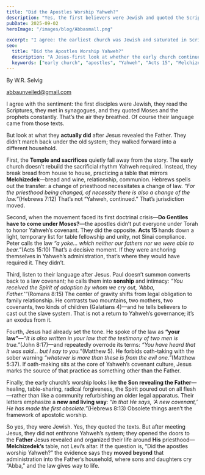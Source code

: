 ```yaml
---
title: "Did the Apostles Worship Yahweh?"
description: "Yes, the first believers were Jewish and quoted the Scriptures. But watch what they actually did with temple, law, and priesthood once Jesus revealed the Father."
pubDate: 2025-09-02
heroImage: "/images/blog/Abbasmall.png"

excerpt: "I agree: the earliest church was Jewish and saturated in Scripture. But after Jesus, they did not return to Yahweh’s legal system—they moved into the Father’s house under a different priesthood."
seo:
  title: "Did the Apostles Worship Yahweh?"
  description: "A Jesus-first look at whether the early church continued Yahweh’s system or followed the Father Jesus revealed—through Acts, the councils, and the Melchizedek shift."
  keywords: ["early church", "apostles", "Yahweh", "Acts 15", "Melchizedek priesthood", "new covenant", "law vs grace"]
---
```


By W.R. Selvig

abbaunveiled@gmail.com

I agree with the sentiment: the first disciples were Jewish, they read the Scriptures, they met in synagogues, and they quoted Moses and the prophets constantly. That’s the air they breathed. Of course their language came from those texts.

But look at what they **actually did** after Jesus revealed the Father. They didn’t march back under the old system; they walked forward into a different household.

First, the **Temple and sacrifices** quietly fall away from the story. The early church doesn’t rebuild the sacrificial rhythm Yahweh required. Instead, they break bread from house to house, practicing a table that mirrors **Melchizedek**—bread and wine, relationship, communion. Hebrews spells out the transfer: a change of priesthood necessitates a change of law. *“For the priesthood being changed, of necessity there is also a change of the law.”*(Hebrews 7:12) That’s not “Yahweh, continued.” That’s jurisdiction moved.

Second, when the movement faced its first doctrinal crisis—**Do Gentiles have to come under Moses?**—the apostles didn’t put everyone under Torah to honor Yahweh’s covenant. They did the opposite. **Acts 15** hands down a light, temporary list for table fellowship and unity, not Sinai compliance. Peter calls the law *“a yoke… which neither our fathers nor we were able to bear.”*(Acts 15:10) That’s a decisive moment. If they were anchoring themselves in Yahweh’s administration, that’s where they would have required it. They didn’t.

Third, listen to their language after Jesus. Paul doesn’t summon converts back to a law covenant; he calls them into **sonship** and intimacy: *“You received the Spirit of adoption by whom we cry out, ‘Abba, Father.’”*(Romans 8:15) The center of gravity shifts from legal obligation to family relationship. He contrasts two mountains, two mothers, two covenants, two kinds of children (Galatians 4)—and he tells believers to cast out the slave system. That is not a return to Yahweh’s governance; it’s an exodus from it.

Fourth, Jesus had already set the tone. He spoke of the law as **“your law”**—*“It is also written in your law that the testimony of two men is true.”*(John 8:17)—and repeatedly overrode its terms: *“You have heard that it was said… but I say to you.”*(Matthew 5). He forbids oath-taking with the sober warning *“whatever is more than these is from the evil one.”*(Matthew 5:37). If oath-making sits at the core of Yahweh’s covenant culture, Jesus marks the source of that practice as something other than the Father.

Finally, the early church’s worship looks like **the Son revealing the Father**—healing, table-sharing, radical forgiveness, the Spirit poured out on all flesh—rather than like a community refurbishing an older legal apparatus. Their letters emphasize a **new and living way**: *“In that He says, ‘A new covenant,’ He has made the first obsolete.”*(Hebrews 8:13) Obsolete things aren’t the framework of apostolic worship.

So yes, they were Jewish. Yes, they quoted the texts. But after meeting Jesus, they did not enthrone Yahweh’s system; they opened the doors to the **Father** Jesus revealed and organized their life around **His** priesthood—**Melchizedek’s** table, not Levi’s altar. If the question is, “Did the apostles worship Yahweh?” the evidence says they **moved beyond** that administration into the Father’s household, where sons and daughters cry “Abba,” and the law gives way to life.
